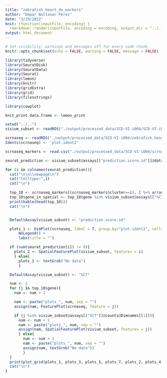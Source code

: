 ```yaml
---
title: "zebrafish_heart_de_markers"
author: "Empar Baltasar Pérez"
date: "3/29/2022"
knit: (function(inputFile, encoding) {
  rmarkdown::render(inputFile, encoding = encoding, output_dir = "../../output/images/SCD-VI-i004_integration") })
output: html_document
---
```


```r
# Set visibility, warnings and messages off for every code chunk.
knitr::opts_chunk$set(echo = FALSE, warning = FALSE, message = FALSE)
```

```r
library(tidyverse)
library(SeuratDisk)
library(SeuratData)
library(Seurat)
library(lemon)
library(knitr)
library(gridExtra)
library(grid)
library(filesstrings)

library(cowplot)

knit_print.data.frame <- lemon_print
```

```r
setwd("../..")
visium_subset <- readRDS("./output/processed_data/SCD-VI-i004/SCD-VI-i004_sctransform_seurat_predictions.rds")

scrnaseq <- readRDS("./output/processed_data/SCD-VI-i004/zebrafish_heart_scrnaseq_sctransform_pca.rds")
Idents(scrnaseq) <- 'plot.ident2'

scrnaseq_markers <- read.csv("./output/processed_data/SCD-VI-i004/scrnaseq_sctransform_markers_auc.csv", row.names = 1)

seurat_prediction <- visium_subset@assays[["prediction.score.id"]]@data %>% t() %>% as.tibble()

```


```r
for (i in colnames(seurat_prediction)){
  cat("\n\n\\newpage\n")
  cat("Celltype:",i)
  cat("\n")

  top_10 <- scrnaseq_markers[(scrnaseq_markers$cluster==i), ] %>% arrange(desc(avg_log2FC)) %>% head(3)
  top_10$gene_in_spatial <- top_10$gene %in% visium_subset@assays[["SCT"]]@counts@Dimnames[[1]]
  print(kable(head(top_10)))
  cat("\n")


  DefaultAssay(visium_subset) <- "prediction.score.id"

  plots_1 <- DimPlot(scrnaseq, label = T, group.by="plot.ident2", cells.highlight = WhichCells(scrnaseq, idents = i), repel = TRUE) +
      NoLegend() +
      labs(title = "")

  if (sum(seurat_prediction[i]) != 0){
    plots_2 <- SpatialFeaturePlot(visium_subset, features = i)
    } else{
      plots_2 <- textGrob("No data")
      }

  DefaultAssay(visium_subset) <- "SCT"

  num <- 2
  for (j in top_10$gene){
    num <- num + 1

    nam <- paste("plots_", num, sep = "")
    assign(nam, FeaturePlot(scrnaseq, feature = j))

    if (j %in% visium_subset@assays[["SCT"]]@counts@Dimnames[[1]]){
      num <- num + 1
      nam <- paste("plots_", num, sep = "")
      assign(nam, SpatialFeaturePlot(visium_subset, features = j))
      } else{
        num <- num + 1
        nam <- paste("plots_", num, sep = "")
        assign(nam, textGrob("No data"))
        }
  }
  print(plot_grid(plots_1, plots_3, plots_5, plots_7, plots_2, plots_4, plots_6, plots_8, ncol = 4, nrow = 2))
  cat("\n")
}
```

